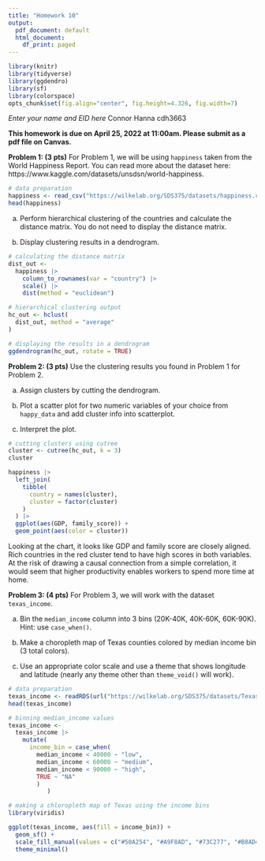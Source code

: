```yaml
---
title: "Homework 10"
output:
  pdf_document: default
  html_document:
    df_print: paged
---
```


```r
library(knitr)
library(tidyverse)
library(ggdendro)
library(sf)
library(colorspace)
opts_chunk$set(fig.align="center", fig.height=4.326, fig.width=7)
```

*Enter your name and EID here*
Connor Hanna
cdh3663

**This homework is due on April 25, 2022 at 11:00am. Please submit as a pdf file on Canvas.**

**Problem 1: (3 pts)** For Problem 1, we will be using `happiness` taken from the World Happiness Report. You can read more about the dataset here: https://www.kaggle.com/datasets/unsdsn/world-happiness.

```r
# data preparation
happiness <- read_csv("https://wilkelab.org/SDS375/datasets/happiness.csv")
head(happiness)
```

a) Perform hierarchical clustering of the countries and calculate the distance matrix. You do not need to display the distance matrix.

b) Display clustering results in a dendrogram.

```r
# calculating the distance matrix 
dist_out <-
  happiness |> 
    column_to_rownames(var = "country") |>
    scale() |>
    dist(method = "euclidean")

# hierarchical clustering output
hc_out <- hclust(
  dist_out, method = "average"
)

# displaying the results in a dendrogram
ggdendrogram(hc_out, rotate = TRUE)
```


**Problem 2: (3 pts)** Use the clustering results you found in Problem 1 for Problem 2. 

a) Assign clusters by cutting the dendrogram.

b) Plot a scatter plot for two numeric variables of your choice from `happy_data` and add cluster info into scatterplot.

c) Interpret the plot.

```r
# cutting clusters using cutree
cluster <- cutree(hc_out, k = 3)
cluster 

happiness |>
  left_join(
    tibble(
      country = names(cluster),
      cluster = factor(cluster)
    )
  ) |>
  ggplot(aes(GDP, family_score)) +
  geom_point(aes(color = cluster))
```

Looking at the chart, it looks like GDP and family score are closely aligned. Rich countries in the red cluster tend to have high scores in both variables. At the risk of drawing a causal connection from a simple correlation, it would seem that higher productivity enables workers to spend more time at home. 

**Problem 3: (4 pts)** For Problem 3, we will work with the dataset `texas_income`.

a) Bin the `median_income` column into 3 bins (20K-40K, 40K-60K, 60K-90K). Hint: use `case_when()`.

b) Make a choropleth map of Texas counties colored by median income bin (3 total colors).

c) Use an appropriate color scale and use a theme that shows longitude and latitude (nearly any theme other than `theme_void()` will work).

```r
# data preparation
texas_income <- readRDS(url("https://wilkelab.org/SDS375/datasets/Texas_income.rds"))
head(texas_income)
```

```r
# binning median_income values
texas_income <-
  texas_income |>
    mutate(
      income_bin = case_when(
        median_income < 40000 ~ "low",
        median_income < 60000 ~ "medium",
        median_income < 90000 ~ "high",
        TRUE ~ "NA"
        )
           )

# making a chloropleth map of Texas using the income bins
library(viridis)

ggplot(texas_income, aes(fill = income_bin)) + 
  geom_sf() + 
  scale_fill_manual(values = c("#50A254", "#A9F8AD", "#73C277", "#B8AD4D")) +
  theme_minimal()
```

